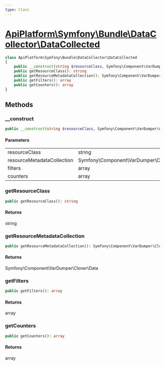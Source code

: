 ```yaml
---
type: Class
---
```


# [ApiPlatform\Symfony\Bundle\DataCollector\DataCollected](/docs/vmain/reference/Symfony/Bundle/DataCollector/DataCollected)



```php
class ApiPlatform\Symfony\Bundle\DataCollector\DataCollected
{
    public __construct(string $resourceClass, Symfony\Component\VarDumper\Cloner\Data $resourceMetadataCollection, array $filters, array $counters)
    public getResourceClass(): string
    public getResourceMetadataCollection(): Symfony\Component\VarDumper\Cloner\Data
    public getFilters(): array
    public getCounters(): array
}
```
## Methods

### __construct



```php
public __construct(string $resourceClass, Symfony\Component\VarDumper\Cloner\Data $resourceMetadataCollection, array $filters, array $counters)
```

#### Parameters

<table><tbody>
<tr><td>resourceClass</td><td>string</td><td></td></tr><tr><td>resourceMetadataCollection</td><td>Symfony\Component\VarDumper\Cloner\Data</td><td></td></tr><tr><td>filters</td><td>array</td><td></td></tr><tr><td>counters</td><td>array</td><td></td></tr>
</tbody>
</table>

### getResourceClass



```php
public getResourceClass(): string
```

#### Returns

string

### getResourceMetadataCollection



```php
public getResourceMetadataCollection(): Symfony\Component\VarDumper\Cloner\Data
```

#### Returns

Symfony\Component\VarDumper\Cloner\Data

### getFilters



```php
public getFilters(): array
```

#### Returns

array

### getCounters



```php
public getCounters(): array
```

#### Returns

array
